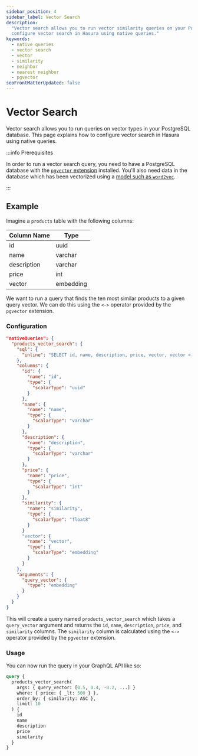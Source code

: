 ```yaml
---
sidebar_position: 4
sidebar_label: Vector Search
description:
  "Vector search allows you to run vector similarity queries on your PostgreSQL database. This page explains how to
  configure vector search in Hasura using native queries."
keywords:
  - native queries
  - vector search
  - vector
  - similarity
  - neighbor
  - nearest neighbor
  - pgvector
seoFrontMatterUpdated: false
---
```


# Vector Search

Vector search allows you to run queries on vector types in your PostgreSQL database. This page explains how to configure
vector search in Hasura using native queries.

:::info Prerequisites

In order to run a vector search query, you need to have a PostgreSQL database with the
[`pgvector` extension](https://github.com/pgvector/pgvector) installed. You'll also need data in the database which has
been vectorized using a [model such as `word2vec`](https://www.tensorflow.org/text/tutorials/word2vec).

:::

## Example

Imagine a `products` table with the following columns:

| Column Name | Type      |
| ----------- | --------- |
| id          | uuid      |
| name        | varchar   |
| description | varchar   |
| price       | int       |
| vector      | embedding |

We want to run a query that finds the ten most similar products to a given query vector. We can do this using the `<->`
operator provided by the `pgvector` extension.

### Configuration

```json
"nativeQueries": {
  "products_vector_search": {
    "sql": {
      "inline": "SELECT id, name, description, price, vector, vector <-> {{query_vector}} AS similarity FROM products"
    },
    "columns": {
      "id": {
        "name": "id",
        "type": {
          "scalarType": "uuid"
        }
      },
      "name": {
        "name": "name",
        "type": {
          "scalarType": "varchar"
        }
      },
      "description": {
        "name": "description",
        "type": {
          "scalarType": "varchar"
        }
      },
      "price": {
        "name": "price",
        "type": {
          "scalarType": "int"
        }
      },
      "similarity": {
        "name": "similarity",
        "type": {
          "scalarType": "float8"
        }
      }
      "vector": {
        "name": "vector",
        "type": {
          "scalarType": "embedding"
        }
      }
    },
    "arguments": {
      "query_vector": {
        "type": "embedding"
      }
    }
  }
}
```

This will create a query named `products_vector_search` which takes a `query_vector` argument and returns the `id`,
`name`, `description`, `price`, and `similarity` columns. The `similarity` column is calculated using the `<->` operator
provided by the `pgvector` extension.

### Usage

You can now run the query in your GraphQL API like so:

```graphql
query {
  products_vector_search(
    args: { query_vector: [0.5, 0.4, -0.2, ...] }
    where: { price: { _lt: 500 } },
    order_by: { similarity: ASC },
    limit: 10
  ) {
    id
    name
    description
    price
    similarity
  }
}
```
